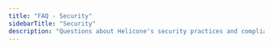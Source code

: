 ```yaml
---
title: "FAQ - Security"
sidebarTitle: "Security"
description: "Questions about Helicone's security practices and compliance."
---
```


<CardGroup cols={1} gap="medium">
  <Card
    title="Have stringent compliance requirements? »"
    icon="shield-check"
    href="/faq/compliance"
    description="Explore various options for companies with stringent compliance requirements."
    horizontal
    iconType="light"
  />
  <Card
    title="Need SOC 2 Compliance? »"
    icon="file-lines"
    href="/faq/soc2"
    description="Does your organization require SOC 2 compliance? Helicone is SOC 2 compliant and the report is available upon request."
    horizontal
    iconType="light"
  />
  <Card
    title="How does Helicone encryption work? »"
    icon="lock"
    href="/faq/how-encryption-works"
    description="Learn about Helicone's encryption practices."
    horizontal
    iconType="light"
  />
</CardGroup>
